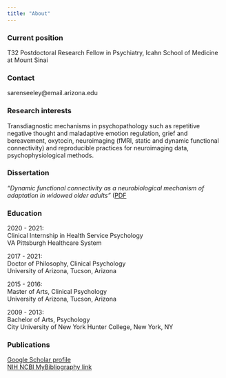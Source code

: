 ```yaml
---
title: "About"
---
```


### Current position
T32 Postdoctoral Research Fellow in Psychiatry, Icahn School of Medicine at Mount Sinai


### Contact
sarenseeley@email.arizona.edu


### Research interests
Transdiagnostic mechanisms in psychopathology such as repetitive negative thought and maladaptive emotion regulation, grief and bereavement, oxytocin, neuroimaging (fMRI, static and dynamic functional connectivity) and reproducible practices for neuroimaging data, psychophysiological methods. 



### Dissertation
_"Dynamic functional connectivity as a neurobiological mechanism of adaptation in widowed older adults"_ ([PDF](https://sarenseeley.github.io/Seeley_Dissertation_FINAL v2.pdf)



### Education

2020 - 2021:<br>
Clinical Internship in Health Service Psychology<br>
VA Pittsburgh Healthcare System

2017 - 2021:<br>
Doctor of Philosophy, Clinical Psychology<br>
University of Arizona, Tucson, Arizona

2015 - 2016:<br>
Master of Arts, Clinical Psychology<br>
University of Arizona, Tucson, Arizona

2009 - 2013: <br>
Bachelor of Arts, Psychology<br>
City University of New York Hunter College, New York, NY



### Publications
[Google Scholar profile](https://scholar.google.com/citations?user=sgm7c2UAAAAJ&hl=en)<br>
[NIH NCBI MyBibliography link](https://www.ncbi.nlm.nih.gov/myncbi/saren.seeley.1/bibliography/public/)
